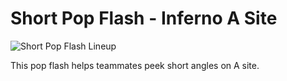# Short Pop Flash - Inferno A Site

![Short Pop Flash Lineup](https://via.placeholder.com/600x400/FFB800/000000?text=Short+Pop+Flash+Lineup)

This pop flash helps teammates peek short angles on A site.